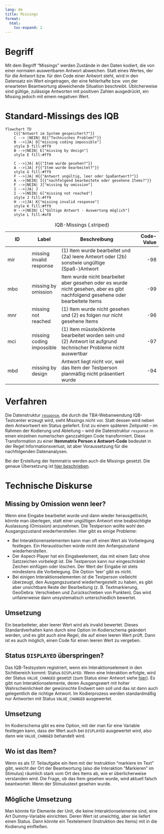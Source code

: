 ```yaml
---
lang: de
title: Missings
format:
  html:
    toc-expand: 2
---
```


# Begriff

Mit dem Begriff "Missings" werden Zustände in den Daten kodiert, die von einer normalen auswertbaren Antwort abweichen. Statt eines Wertes, der für die Antwort bzw. für den Code einer Antwort steht, wird in den Datensatz ein Wert eingetragen, der eine fehlerhafte bzw. von der erwarteten Beantwortung abweichende Situation beschreibt. Üblicherweise sind gültige, zulässige Antworten mit positiven Zahlen ausgedrückt, ein Missing jedoch mit einem negativen Wert.

# Standard-Missings des IQB

```mermaid
flowchart TD
    C{{"Antwort im System gespeichert?"}}
    C --> |NEIN| B{{"Technisches Problem?"}}
    B -->|JA| D["missing coding impossible"]
    style D fill:#ff9
    B -->|NEIN| E["missing by design"]
    style E fill:#ff9

    C -->|JA| A{{"Item wurde gesehen?"}}
    A -->|JA| F{{"Item wurde bearbeitet?"}}
    style G fill:#ff9
    F -->|JA| H{{"Antwort ungültig, leer oder Spaßantwort?"}}
    A -->|NEIN| I{{"nachfolgend bearbeitete oder gesehene Items?"}}
    F -->|NEIN| J["missing by omission"]
    I -->|JA| J
    I -->|NEIN| G["missing not reached"]
    style J fill:#ff9
    H -->|JA| K["missing invalid response"]
    style K fill:#ff9
    H -->|NEIN| L["Gültige Antwort - Auswertung möglich"]
    style L fill:#af8
```

| ID | Label | Beschreibung | Code-Value |
|---|---|---------|--:|
| mir | missing invalid response | (1) Item wurde bearbeitet und (2a) leere Antwort oder (2b) sonstwie ungültige (Spaß-)Antwort | -98 |
| mbo | missing by omission | Item wurde nicht bearbeitet aber gesehen oder es wurde nicht gesehen, aber es gibt nachfolgend gesehene oder bearbeitete Items | -99 |
| mnr | missing not reached | (1) Item wurde nicht gesehen und (2) es folgen nur nicht gesehene Items | -96 |
| mci | missing coding impossible | (1) Item müsste/könnte bearbeitet worden sein und (2) Antwort ist aufgrund technischer Probleme nicht auswertbar | -97 |
| mbd | missing by design | Antwort liegt nicht vor, weil das Item der Testperson planmäßig nicht präsentiert wurde | -94 |

: IQB-Missings {.striped}

# Verfahren

Die Datenstruktur [`response`](response.qmd), die durch die TBA-Webanwendung IQB-Testcenter erzeugt wird, sieht Missings nicht vor. Statt dessen wird neben dem Antwortwert ein Status geliefert. Erst zu einem späteren Zeitpunkt -- im Rahmen der Kodierung und Ableitung -- wird die Datenstruktur `response` in einen einzelnen numerischen ganzzahligen Code transformiert. Diese Transformation zu einer **Itemmatrix Person x Antwort-Code** bedeutet in der Regel Informationsverlust, ist aber Voraussetzung für die nachfolgenden Datenanalysen.

Bei der Erstellung der Itemmatrix werden auch die Missings gesetzt. Die genaue Übersetzung ist [hier beschrieben](../workflow/index.qmd).

# Technische Diskurse

## Missing by Omission wenn leer?

Wenn eine Eingabe bearbeitet wurde und dann wieder herausgelöscht, könnte man überlegen, statt einer ungültigen Antwort eine beabsichtigte Auslassung (Omission) anzunehmen. Die Testperson wollte wohl den Ausgangszustand wiederherstellen. Hier gibt es einige Probleme:

* Bei Interaktionenselementen kann man oft einen Wert als Vorbelegung festlegen. Ein Herauslöschen würde nicht den Anfangszustand wiederherstellen.
* Der Aspect-Player hat ein Eingabeelement, das mit einem Satz ohne Satzzeichen vorbelegt ist. Die Testperson kann nur eingeschränkt Zeichen einfügen oder löschen. Der Wert der Eingabe ist stets mindestens die Vorbelegung. Die Option 'leer' gibt es nicht.
* Bei einigen Interaktionselementen ist die Testperson vielleicht überzeugt, den Ausgangszustand wiederhergestellt zu haben, es gibt aber unsichtbare Reste der Bearbeitung (z. B. Textmarkierung, GeoGebra: Verschieben und Zurückschieben von Punkten). Das wird unfairerweise dann unsystematisch unterschiedlich bewertet.

::: {.callout-caution}
## Umsetzung

Ein bearbeiteter, aber leerer Wert wird als invalid bewertet. Dieses Standardverhalten kann durch eine Option im Kodierschema geändert werden, und es gibt auch eine Regel, die auf einen leeren Wert prüft. Dann ist es auch möglich, einen Code für einen leeren Wert zu vergeben.
:::

## Status `DISPLAYED ` überspringen?

Das IQB-Testsystem registriert, wenn ein Interaktionselement in den Sichtbereich kommt: Status `DISPLAYED`. Wenn eine Interaktion erfolgte, wird der Status `VALUE_CHANGED` gesetzt (zum Status einer Antwort siehe [hier](response.qmd)). Es gibt nun Interaktionselemente, deren Ausgangswert mit hoher Wahrscheinlichkeit der gewünschte Endwert sein soll und das ist dann auch gelegentlich die richtige Antwort. Im Kodierprozess werden standardmäßig nur Antworten mit Status `VALUE_CHANGED` ausgewertet.

::: {.callout-caution}
## Umsetzung

Im Kodierschema gibt es eine Option, mit der man für eine Variable festlegen kann, dass der Wert auch bei `DISPLAYED` ausgewertet wird, also dann wie `VALUE_CHANGED` behandelt wird.
:::

## Wo ist das Item?

Wenn es als 17. Teilaufgabe ein Item mit der Instruktion "markiere im Text" gibt, weicht der Ort der Beantwortung (also die Interaktion "Markieren" im Stimulus) räumlich stark vom Ort des Items ab, wie er überlicherweise verstanden wird. Die Frage, ob das Item gesehen wurde, wird aktuell falsch beantwortet: Wenn der Stimulustext gesehen wurde.

::: {.callout-caution}
## Mögliche Umsetzung

Man könnte für Elemente der Unit, die keine Interaktionselemente sind, eine Art Dummy-Variable einrichten. Deren Wert ist unwichtig, aber sie liefert einen Status. Dann könnte ein Textelement (Instruktion des Items) mit in die Kodierung einfließen.
:::
